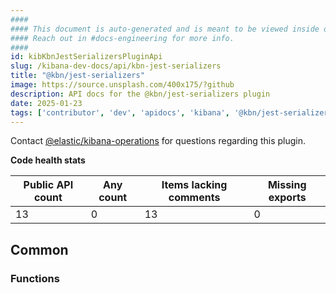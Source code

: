 ```yaml
---
####
#### This document is auto-generated and is meant to be viewed inside our experimental, new docs system.
#### Reach out in #docs-engineering for more info.
####
id: kibKbnJestSerializersPluginApi
slug: /kibana-dev-docs/api/kbn-jest-serializers
title: "@kbn/jest-serializers"
image: https://source.unsplash.com/400x175/?github
description: API docs for the @kbn/jest-serializers plugin
date: 2025-01-23
tags: ['contributor', 'dev', 'apidocs', 'kibana', '@kbn/jest-serializers']
---
```




Contact [@elastic/kibana-operations](https://github.com/orgs/elastic/teams/kibana-operations) for questions regarding this plugin.

**Code health stats**

| Public API count  | Any count | Items lacking comments | Missing exports |
|-------------------|-----------|------------------------|-----------------|
| 13 | 0 | 13 | 0 |

## Common

### Functions
<DocDefinitionList data={kbnJestSerializersObj.common.functions}/>

